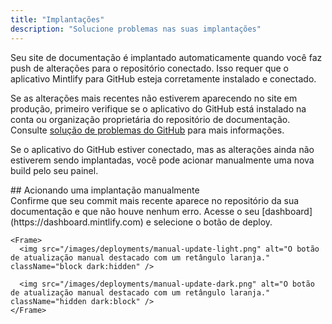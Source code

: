 ```yaml
---
title: "Implantações"
description: "Solucione problemas nas suas implantações"
---
```


Seu site de documentação é implantado automaticamente quando você faz push de alterações para o repositório conectado. Isso requer que o aplicativo Mintlify para GitHub esteja corretamente instalado e conectado.

Se as alterações mais recentes não estiverem aparecendo no site em produção, primeiro verifique se o aplicativo do GitHub está instalado na conta ou organização proprietária do repositório de documentação. Consulte [solução de problemas do GitHub](/pt-BR/deploy/github#troubleshooting) para mais informações.

Se o aplicativo do GitHub estiver conectado, mas as alterações ainda não estiverem sendo implantadas, você pode acionar manualmente uma nova build pelo seu painel.

<div id="manually-triggering-a-deployment">
  ## Acionando uma implantação manualmente
</div>

<Steps>
  <Step title="Verifique se seu commit mais recente foi concluído com sucesso.">
    Confirme que seu commit mais recente aparece no repositório da sua documentação e que não houve nenhum erro.
  </Step>

  <Step title="Acione uma implantação manualmente.">
    Acesse o seu [dashboard](https://dashboard.mintlify.com) e selecione o botão de deploy.

    <Frame>
      <img src="/images/deployments/manual-update-light.png" alt="O botão de atualização manual destacado com um retângulo laranja." className="block dark:hidden" />

      <img src="/images/deployments/manual-update-dark.png" alt="O botão de atualização manual destacado com um retângulo laranja." className="hidden dark:block" />
    </Frame>
  </Step>
</Steps>